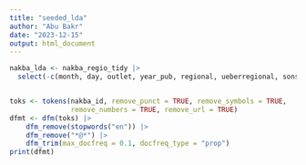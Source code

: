 ```yaml
---
title: "seeded_lda"
author: "Abu Bakr"    
date: "2023-12-15"
output: html_document
---
```


```r
nakba_lda <- nakba_regio_tidy |> 
  select(-c(month, day, outlet, year_pub, regional, ueberregional, sonstiges, id))


toks <- tokens(nakba_id, remove_punct = TRUE, remove_symbols = TRUE, 
               remove_numbers = TRUE, remove_url = TRUE)
dfmt <- dfm(toks) |> 
    dfm_remove(stopwords("en")) |>
    dfm_remove("*@*") |>
    dfm_trim(max_docfreq = 0.1, docfreq_type = "prop")
print(dfmt)
```

